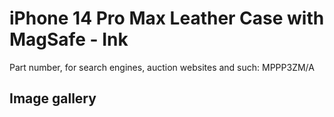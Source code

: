 
# iPhone 14 Pro Max Leather Case with MagSafe - Ink

Part number, for search engines, auction websites and such: MPPP3ZM/A

## Image gallery

<div style={{ width: '100%', maxWidth: '768px' }}>
<GalleryComponent
    images={[
      {
        original: "/everysource/MPPP3.webp",
        thumbnail: "/everypreview/MPPP3.webp",
      },
      {
        original: "/everysource/MPPP3_AV1.webp",
        thumbnail: "/everypreview/MPPP3_AV1.webp",
      },
      {
        original: "/everysource/MPPP3_AV2.webp",
        thumbnail: "/everypreview/MPPP3_AV2.webp",
      },
      {
        original: "/everysource/MPPP3_AV3.webp",
        thumbnail: "/everypreview/MPPP3_AV3.webp",
      }
    ]}
  />
</div>
